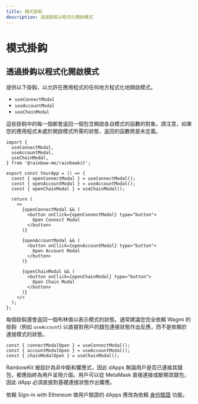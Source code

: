 ```yaml
---
title: 模式掛鈎
description: 透過掛鈎以程式化開啟模式
---
```


# 模式掛鈎

## 透過掛鈎以程式化開啟模式

提供以下掛鈎，以允許在應用程式的任何地方程式化地開啟模式。

- `useConnectModal`
- `useAccountModal`
- `useChainModal`

這些掛鈎中的每一個都會返回一個包含開啟各自模式的函數的對象。請注意，如果您的應用程式未處於開啟模式所需的狀態，返回的函數將是未定義。

```tsx
import {
  useConnectModal,
  useAccountModal,
  useChainModal,
} from '@rainbow-me/rainbowkit';

export const YourApp = () => {
  const { openConnectModal } = useConnectModal();
  const { openAccountModal } = useAccountModal();
  const { openChainModal } = useChainModal();

  return (
    <>
      {openConnectModal && (
        <button onClick={openConnectModal} type="button">
          Open Connect Modal
        </button>
      )}

      {openAccountModal && (
        <button onClick={openAccountModal} type="button">
          Open Account Modal
        </button>
      )}

      {openChainModal && (
        <button onClick={openChainModal} type="button">
          Open Chain Modal
        </button>
      )}
    </>
  );
};
```

每個掛鈎還會返回一個布林值以表示模式的狀態。通常建議您完全依賴 Wagmi 的掛鈎（例如 `useAccount`) 以直接對用戶的錢包連接狀態作出反應，而不是依賴於連接模式的狀態。

```tsx
const { connectModalOpen } = useConnectModal();
const { accountModalOpen } = useAccountModal();
const { chainModalOpen } = useChainModal();
```

RainbowKit 被設計為非中斷和響應式，因此 dApps 無論用戶是否已連接其錢包，都應始終為用戶呈現介面。用戶可以從 MetaMask 直接連接或斷開其錢包，因此 dApp 必須直接對基礎連接狀態作出響應。

依賴 Sign-in with Ethereum 做用戶驗證的 dApps 應改為依賴 [身份驗證](/docs/authentication) 功能。
